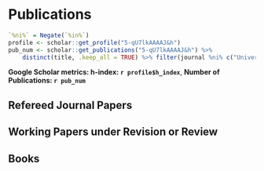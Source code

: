 \newpage

# Publications

```r
`%ni%` = Negate(`%in%`)
profile <- scholar::get_profile("5-qU7lkAAAAJ&h")
pub_num <- scholar::get_publications("5-qU7lkAAAAJ&h") %>%
    distinct(title, .keep_all = TRUE) %>% filter(journal %ni% c("University of East Anglia", "OUP (Oxford)")) %>% nrow()

```

**Google Scholar metrics: h-index: `r profile$h_index`**, **Number of Publications: `r pub_num`**

<!-- ## Selected Publications

\begingroup
\setlength{\parindent}{-0.5in}
\setlength{\leftskip}{0.5in}

::: {#refs_selected}
:::
\endgroup -->

## Refereed Journal Papers


::: {#refs_journals}
:::



## Working Papers under Revision or Review

::: {#refs_working_paper}
:::



## Books

::: {#refs_proceedings}
:::
